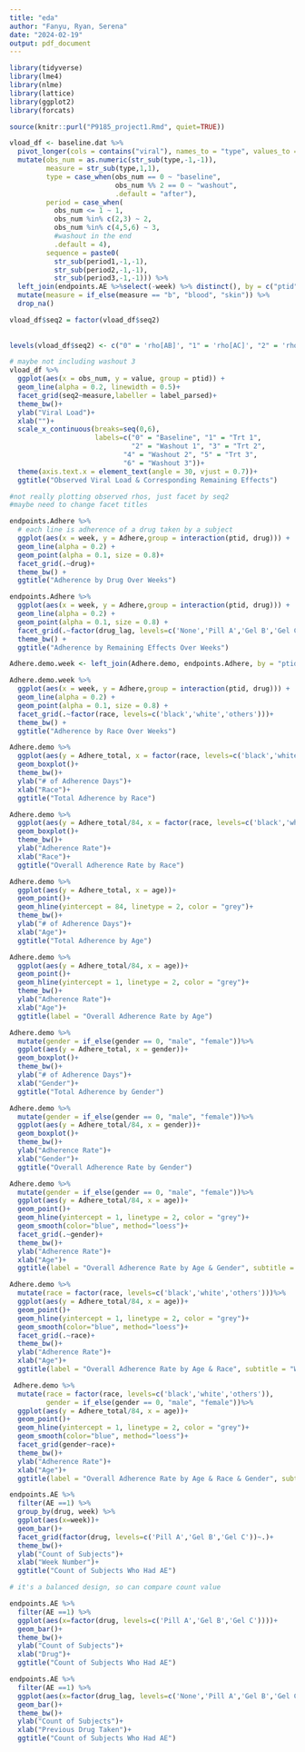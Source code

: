 ```yaml
---
title: "eda"
author: "Fanyu, Ryan, Serena"
date: "2024-02-19"
output: pdf_document
---
```



```r
library(tidyverse)
library(lme4)
library(nlme)
library(lattice)
library(ggplot2)
library(forcats)
```

```r
source(knitr::purl("P9185_project1.Rmd", quiet=TRUE))
```

```r
vload_df <- baseline.dat %>%
  pivot_longer(cols = contains("viral"), names_to = "type", values_to = "value") %>%
  mutate(obs_num = as.numeric(str_sub(type,-1,-1)),
         measure = str_sub(type,1,1),
         type = case_when(obs_num == 0 ~ "baseline",
                          obs_num %% 2 == 0 ~ "washout",
                          .default = "after"),
         period = case_when(
           obs_num <= 1 ~ 1,
           obs_num %in% c(2,3) ~ 2,
           obs_num %in% c(4,5,6) ~ 3,
           #washout in the end 
           .default = 4),
         sequence = paste0(
           str_sub(period1,-1,-1), 
           str_sub(period2,-1,-1),
           str_sub(period3,-1,-1))) %>%
  left_join(endpoints.AE %>%select(-week) %>% distinct(), by = c("ptid", "period", "sequence")) %>%
  mutate(measure = if_else(measure == "b", "blood", "skin")) %>%
  drop_na()
```

```r

vload_df$seq2 = factor(vload_df$seq2)
                       
                       
levels(vload_df$seq2) <- c("0" = 'rho[AB]', "1" = 'rho[AC]', "2" = 'rho[BC]')

# maybe not including washout 3
vload_df %>%
  ggplot(aes(x = obs_num, y = value, group = ptid)) +
  geom_line(alpha = 0.2, linewidth = 0.5)+
  facet_grid(seq2~measure,labeller = label_parsed)+
  theme_bw()+
  ylab("Viral Load")+
  xlab("")+
  scale_x_continuous(breaks=seq(0,6),
                     labels=c("0" = "Baseline", "1" = "Trt 1",
                              "2" = "Washout 1", "3" = "Trt 2",
                            "4" = "Washout 2", "5" = "Trt 3",
                            "6" = "Washout 3"))+
  theme(axis.text.x = element_text(angle = 30, vjust = 0.7))+
  ggtitle("Observed Viral Load & Corresponding Remaining Effects")

#not really plotting observed rhos, just facet by seq2
#maybe need to change facet titles

```

```r
endpoints.Adhere %>% 
  # each line is adherence of a drug taken by a subject
  ggplot(aes(x = week, y = Adhere,group = interaction(ptid, drug))) +
  geom_line(alpha = 0.2) + 
  geom_point(alpha = 0.1, size = 0.8)+
  facet_grid(.~drug)+
  theme_bw() +
  ggtitle("Adherence by Drug Over Weeks")

```

```r
endpoints.Adhere %>%
  ggplot(aes(x = week, y = Adhere,group = interaction(ptid, drug))) +
  geom_line(alpha = 0.2) + 
  geom_point(alpha = 0.1, size = 0.8) +
  facet_grid(.~factor(drug_lag, levels=c('None','Pill A','Gel B','Gel C')))+
  theme_bw() +
  ggtitle("Adherence by Remaining Effects Over Weeks")
```

```r
Adhere.demo.week <- left_join(Adhere.demo, endpoints.Adhere, by = "ptid") 
```

```r
Adhere.demo.week %>%
  ggplot(aes(x = week, y = Adhere,group = interaction(ptid, drug))) +
  geom_line(alpha = 0.2) + 
  geom_point(alpha = 0.1, size = 0.8) +
  facet_grid(.~factor(race, levels=c('black','white','others')))+
  theme_bw() +
  ggtitle("Adherence by Race Over Weeks")
```

```r
Adhere.demo %>%
  ggplot(aes(y = Adhere_total, x = factor(race, levels=c('black','white','others'))))+
  geom_boxplot()+
  theme_bw()+
  ylab("# of Adherence Days")+
  xlab("Race")+
  ggtitle("Total Adherence by Race")
```


```r
Adhere.demo %>%
  ggplot(aes(y = Adhere_total/84, x = factor(race, levels=c('black','white','others'))))+
  geom_boxplot()+
  theme_bw()+
  ylab("Adherence Rate")+
  xlab("Race")+
  ggtitle("Overall Adherence Rate by Race")
```

```r
Adhere.demo %>%
  ggplot(aes(y = Adhere_total, x = age))+
  geom_point()+
  geom_hline(yintercept = 84, linetype = 2, color = "grey")+
  theme_bw()+
  ylab("# of Adherence Days")+
  xlab("Age")+
  ggtitle("Total Adherence by Age")
```
```r
Adhere.demo %>%
  ggplot(aes(y = Adhere_total/84, x = age))+
  geom_point()+
  geom_hline(yintercept = 1, linetype = 2, color = "grey")+
  theme_bw()+
  ylab("Adherence Rate")+
  xlab("Age")+
  ggtitle(label = "Overall Adherence Rate by Age")
```

```r
Adhere.demo %>%
  mutate(gender = if_else(gender == 0, "male", "female"))%>%
  ggplot(aes(y = Adhere_total, x = gender))+
  geom_boxplot()+
  theme_bw()+
  ylab("# of Adherence Days")+
  xlab("Gender")+
  ggtitle("Total Adherence by Gender")
```

```r
Adhere.demo %>%
  mutate(gender = if_else(gender == 0, "male", "female"))%>%
  ggplot(aes(y = Adhere_total/84, x = gender))+
  geom_boxplot()+
  theme_bw()+
  ylab("Adherence Rate")+
  xlab("Gender")+
  ggtitle("Overall Adherence Rate by Gender")
```

```r
Adhere.demo %>%
  mutate(gender = if_else(gender == 0, "male", "female"))%>%
  ggplot(aes(y = Adhere_total/84, x = age))+
  geom_point()+
  geom_hline(yintercept = 1, linetype = 2, color = "grey")+
  geom_smooth(color="blue", method="loess")+
  facet_grid(.~gender)+
  theme_bw()+
  ylab("Adherence Rate")+
  xlab("Age")+
  ggtitle(label = "Overall Adherence Rate by Age & Gender", subtitle = "With Loess Smoothing and 95% CI")
```

```r
Adhere.demo %>%
  mutate(race = factor(race, levels=c('black','white','others')))%>%
  ggplot(aes(y = Adhere_total/84, x = age))+
  geom_point()+
  geom_hline(yintercept = 1, linetype = 2, color = "grey")+
  geom_smooth(color="blue", method="loess")+
  facet_grid(.~race)+
  theme_bw()+
  ylab("Adherence Rate")+
  xlab("Age")+
  ggtitle(label = "Overall Adherence Rate by Age & Race", subtitle = "With Loess Smoothing and 95% CI")
```

```r
 Adhere.demo %>%
  mutate(race = factor(race, levels=c('black','white','others')),
         gender = if_else(gender == 0, "male", "female"))%>%
  ggplot(aes(y = Adhere_total/84, x = age))+
  geom_point()+
  geom_hline(yintercept = 1, linetype = 2, color = "grey")+
  geom_smooth(color="blue", method="loess")+
  facet_grid(gender~race)+
  theme_bw()+
  ylab("Adherence Rate")+
  xlab("Age")+
  ggtitle(label = "Overall Adherence Rate by Age & Race & Gender", subtitle = "With Loess Smoothing and 95% CI")
```


```r
endpoints.AE %>% 
  filter(AE ==1) %>%
  group_by(drug, week) %>%
  ggplot(aes(x=week))+
  geom_bar()+
  facet_grid(factor(drug, levels=c('Pill A','Gel B','Gel C'))~.)+
  theme_bw()+
  ylab("Count of Subjects")+
  xlab("Week Number")+
  ggtitle("Count of Subjects Who Had AE")

# it's a balanced design, so can compare count value
```
```r
endpoints.AE %>% 
  filter(AE ==1) %>%
  ggplot(aes(x=factor(drug, levels=c('Pill A','Gel B','Gel C'))))+
  geom_bar()+
  theme_bw()+
  ylab("Count of Subjects")+
  xlab("Drug")+
  ggtitle("Count of Subjects Who Had AE")

```

```r
endpoints.AE %>% 
  filter(AE ==1) %>%
  ggplot(aes(x=factor(drug_lag, levels=c('None','Pill A','Gel B','Gel C'))))+
  geom_bar()+
  theme_bw()+
  ylab("Count of Subjects")+
  xlab("Previous Drug Taken")+
  ggtitle("Count of Subjects Who Had AE")

```